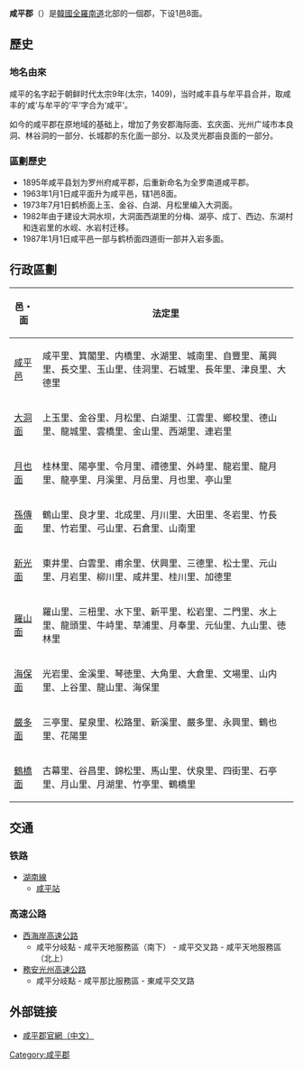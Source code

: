 {{Infobox Korean settlement
|name=咸平郡
|settype=[[韓國行政區劃|郡]]
|img=Hampyeong-gun office.JPG
|imgcaption=咸平郡廳
|hangul=함평군
|hanja=咸平郡
|rr=Hampyeong-gun
|mr=Hamp'yŏng-gun
|gov=咸平郡政府
|mayor={{link-ko|李尚益|이상익 (1956년)}}{{small|（{{MPK}}）}}
|area_km2=392
|pop=34,397
|popyear=2016
|popden_km2=87.7
|divs=1邑8面272里496村落
|flag=Flag of Hampyeong.svg
|map = South Jeolla-Hampyeong.svg
|mapcaption=咸平郡在韓國及全羅南道的位置
|tree=[[銀杏|銀杏]]
|flower=[[春蘭|春蘭]]
|bird=[[黑鸛|黑鸛]]
}}
'''咸平郡'''（{{kor|諺=함평군|漢=咸平郡|羅=Hampyeong gun|f=y}}）是[[大韓民國|韓國]][[全羅南道|全羅南道]]北部的一個郡，下设1邑8面。

==歷史==
===地名由來===
咸平的名字起于朝鲜时代太宗9年(太宗，1409)，当时咸丰县与牟平县合并，取咸丰的‘咸’与牟平的‘平’字合为‘咸平’。

如今的咸平郡在原地域的基础上，增加了务安郡海际面、玄庆面、光州广域市本良洞、林谷洞的一部分、长城郡的东化面一部分、以及灵光郡亩良面的一部分。

===區劃歷史===
*1895年咸平县划为罗州府咸平郡，后重新命名为全罗南道咸平郡。
*1963年1月1日咸平面升为咸平邑，辖1邑8面。
*1973年7月1日鹤桥面上玉、金谷、白湖、月松里编入大洞面。
*1982年由于建设大洞水坝，大洞面西湖里的分梅、湖亭、成丁、西边、东湖村和连岩里的水岘、水岩村迁移。
*1987年1月1日咸平邑一部与鹤桥面四道街一部并入岩多面。

==行政區劃==
{| class="wikitable sortable" style="font-size: 100%;"
!width=10%|邑・面 !!法定里
|-
|[[咸平邑|咸平邑]]||咸平里、箕閣里、内橋里、水湖里、城南里、自豐里、萬興里、長交里、玉山里、佳洞里、石城里、長年里、津良里、大德里
|-
|[[大洞面|大洞面]]||上玉里、金谷里、月松里、白湖里、江雲里、鄉校里、德山里、龍城里、雲橋里、金山里、西湖里、連岩里
|-
|[[月也面|月也面]]||桂林里、陽亭里、令月里、禮德里、外峙里、龍岩里、龍月里、龍亭里、月溪里、月岳里、月也里、亭山里
|-
|[[孫傳面|孫傳面]]||鶴山里、良才里、北成里、月川里、大田里、冬岩里、竹長里、竹岩里、弓山里、石倉里、山南里
|-
|[[新光面|新光面]]||東井里、白雲里、甫余里、伏興里、三德里、松士里、元山里、月岩里、柳川里、咸井里、桂川里、加德里
|-
|[[羅山面|羅山面]]||羅山里、三杻里、水下里、新平里、松岩里、二門里、水上里、龍頭里、牛峙里、草浦里、月奉里、元仙里、九山里、徳林里
|-
|[[海保面|海保面]]||光岩里、金溪里、琴徳里、大角里、大倉里、文場里、山内里、上谷里、龍山里、海保里
|-
|[[嚴多面|嚴多面]]||三亭里、星泉里、松路里、新溪里、嚴多里、永興里、鶴也里、花陽里
|-
|[[鶴橋面|鶴橋面]]||古幕里、谷昌里、錦松里、馬山里、伏泉里、四街里、石亭里、月山里、月湖里、竹亭里、鶴橋里
|}

== 交通 ==
=== 铁路 ===
*[[湖南線|湖南線]]
**[[咸平站|咸平站]]

=== 高速公路 ===
*[[西海岸高速公路|西海岸高速公路]]
**咸平分岐點 - 咸平天地服務區（南下） - 咸平交叉路 - 咸平天地服務區（北上）
*[[務安光州高速公路|務安光州高速公路]]
**咸平分岐點 - 咸平那比服務區 - 東咸平交叉路

== 外部链接 ==
*[http://www.hampyeong.go.kr/chn/ 咸平郡官網（中文）]{{Wayback|url=http://www.hampyeong.go.kr/chn/ |date=20200507172828 }}

{{全羅南道行政區劃}}

{{DEFAULTSORT:Hampyeong-gun}}
[[Category:咸平郡|Category:咸平郡]]
